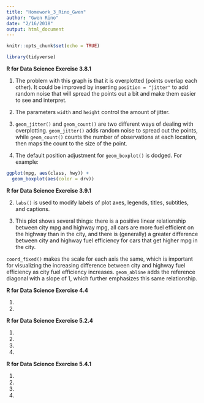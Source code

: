 ```yaml
---
title: "Homework_3_Rino_Gwen"
author: "Gwen Rino"
date: "2/16/2018"
output: html_document
---
```


```r
knitr::opts_chunk$set(echo = TRUE)
```

```r
library(tidyverse)
```

**R for Data Science Exercise 3.8.1**

1. The problem with this graph is that it is overplotted (points overlap each other). It could be improved by inserting `position = "jitter"` to add random noise that will spread the points out a bit and make them easier to see and interpret.

2. The parameters `width` and `height` control the amount of jitter.

3. `geom_jitter()` and `geom_count()` are two different ways of dealing with overplotting. `geom_jitter()` adds random noise to spread out the points, while `geom_count()` counts the number of observations at each location, then maps the count to the size of the point.

4. The default position adjustment for `geom_boxplot()` is dodged. For example:

```r
ggplot(mpg, aes(class, hwy)) + 
  geom_boxplot(aes(color = drv))
```

**R for Data Science Exercise 3.9.1**

2. `labs()` is used to modify labels of plot axes, legends, titles, subtitles, and captions.

4. This plot shows several things: there is a positive linear relationship between city mpg and highway mpg, all cars are more fuel efficient on the highway than in the city, and there is (generally) a greater difference between city and highway fuel efficiency for cars that get higher mpg in the city.

`coord_fixed()` makes the scale for each axis the same, which is important for visualizing the increasing difference between city and highway fuel efficiency as city fuel efficiency increases. `geom_abline` adds the reference diagonal with a slope of 1, which further emphasizes this same relationship.

**R for Data Science Exercise 4.4**

1.

2.

**R for Data Science Exercise 5.2.4**

1.

2.

3.

4.

**R for Data Science Exercise 5.4.1**

1.

2.

3.

4.